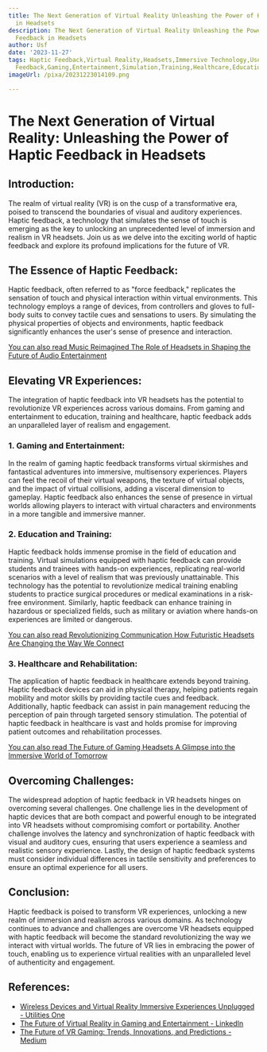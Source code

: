 ```yaml
---
title: The Next Generation of Virtual Reality Unleashing the Power of Haptic Feedback
  in Headsets
description: The Next Generation of Virtual Reality Unleashing the Power of Haptic
  Feedback in Headsets
author: Usf
date: '2023-11-27'
tags: Haptic Feedback,Virtual Reality,Headsets,Immersive Technology,User Experience,Sensory
  Feedback,Gaming,Entertainment,Simulation,Training,Healthcare,Education
imageUrl: /pixa/20231223014109.png

---
```

# **The Next Generation of  Virtual Reality: Unleashing the Power of Haptic Feedback in  Headsets**

## Introduction:

The realm  of virtual reality (VR) is on the cusp of a transformative  era, poised to transcend the boundaries of  visual and auditory experiences. Haptic feedback, a  technology that  simulates the sense of touch  is emerging as the key to unlocking  an  unprecedented level of immersion and realism in VR headsets. Join us as we delve  into the exciting world of haptic feedback and explore its profound implications for the future of VR.

## The Essence of Haptic Feedback:

Haptic feedback, often referred to as "force feedback," replicates the sensation of touch and physical interaction within virtual environments. This technology employs a  range  of devices, from controllers and gloves to full-body suits  to convey tactile cues and sensations to users. By simulating the  physical  properties of  objects and environments, haptic feedback significantly enhances the user's sense  of presence and interaction.

[You can  also  read Music Reimagined The Role of Headsets in Shaping the Future  of Audio Entertainment](Music%20Reimagined%20The%20Role%20of%20Headsets%20in%20Shaping%20the%20Future%20of%20Audio%20Entertainment)


## Elevating VR Experiences:

The  integration  of haptic feedback into  VR headsets  has  the potential to revolutionize VR experiences across various domains. From gaming and entertainment to education, training and healthcare, haptic feedback adds an unparalleled layer of realism and engagement.

###  1. Gaming and Entertainment:

In the realm of gaming  haptic feedback transforms virtual skirmishes and fantastical adventures into immersive, multisensory experiences. Players can feel the recoil of their virtual weapons,  the texture of virtual objects, and the impact of  virtual collisions, adding a visceral dimension to gameplay. Haptic feedback also enhances the sense of  presence in virtual  worlds allowing players to interact with virtual  characters and environments in a  more tangible and immersive manner.

### 2. Education and Training:

Haptic feedback  holds immense promise  in the field of education and training. Virtual simulations equipped with haptic feedback can provide students and trainees with hands-on experiences, replicating real-world scenarios with a level of realism  that was previously unattainable. This technology has the potential to revolutionize  medical training enabling students to practice surgical procedures or medical examinations in  a  risk-free environment. Similarly, haptic feedback can enhance training in hazardous  or specialized fields, such as military or aviation where hands-on experiences are limited or dangerous.

[You can also read Revolutionizing Communication How Futuristic  Headsets Are Changing the Way We Connect](Revolutionizing%20Communication%20How%20Futuristic%20Headsets%20Are%20Changing%20the%20Way%20We%20Connect)


### 3. Healthcare and  Rehabilitation:

The application of haptic  feedback in healthcare extends beyond training. Haptic feedback devices can aid in physical therapy, helping  patients  regain mobility  and motor skills by providing tactile cues and  feedback. Additionally, haptic feedback can assist in pain management reducing the perception of pain through targeted sensory stimulation. The potential of haptic feedback in healthcare is vast and holds promise for improving patient outcomes and rehabilitation processes.

[You can also read The Future of Gaming Headsets  A Glimpse into the  Immersive World of Tomorrow](The%20Future%20of%20Gaming%20Headsets%20A%20Glimpse%20into%20the%20Immersive%20World%20of%20Tomorrow)


## Overcoming Challenges:

The  widespread adoption  of haptic feedback in VR headsets hinges on  overcoming several challenges. One challenge lies in the development of haptic devices that are both compact  and powerful enough to be integrated into VR headsets without compromising comfort or portability. Another challenge involves the latency and synchronization of haptic feedback with visual and auditory cues, ensuring that users experience a seamless and  realistic  sensory experience.  Lastly, the design of haptic feedback systems must consider individual differences in tactile sensitivity and preferences to ensure an optimal experience for all users.

## Conclusion:

Haptic feedback is poised to transform  VR experiences, unlocking a new realm of immersion and realism across  various domains. As technology continues to advance and challenges are overcome VR headsets equipped with haptic feedback  will become the standard revolutionizing the way  we interact with virtual worlds. The future of VR lies in embracing the power of touch, enabling us to experience virtual realities with an unparalleled level  of authenticity and engagement.

## References:
- [Wireless Devices and Virtual Reality Immersive Experiences Unplugged - Utilities One](https://utilitiesone.com/wireless-devices-and-virtual-reality-immersive-experiences-unplugged)
- [The Future of Virtual Reality in Gaming and Entertainment - LinkedIn](https://www.linkedin.com/pulse/future-virtual-reality-gaming-entertainment-gaurav-sonkar)
- [The Future of VR Gaming: Trends, Innovations, and Predictions - Medium](https://medium.com/antaeus-ar/the-future-of-vr-gaming-trends-innovations-and-predictions-359f83b44093)
